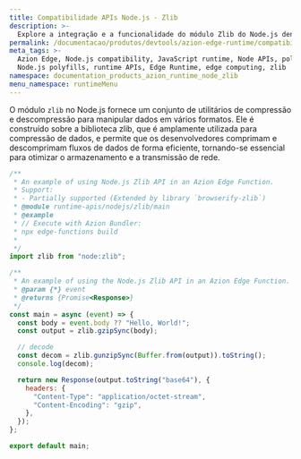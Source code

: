 ```yaml
---
title: Compatibilidade APIs Node.js - Zlib
description: >-
  Explore a integração e a funcionalidade do módulo Zlib do Node.js dentro do Azion Runtime. O módulo Zlib fornece utilitários de compressão e descompressão usando os algoritmos Gzip e Deflate/Inflate.
permalink: /documentacao/produtos/devtools/azion-edge-runtime/compatibilidade/node/zlib/
meta_tags: >-
  Azion Edge, Node.js compatibility, JavaScript runtime, Node APIs, polyfills,
  Node.js polyfills, runtime APIs, Edge Runtime, edge computing, zlib
namespace: documentation_products_azion_runtime_node_zlib
menu_namespace: runtimeMenu
---
```


O módulo `zlib` no Node.js fornece um conjunto de utilitários de compressão e descompressão para manipular dados em vários formatos. Ele é construído sobre a biblioteca zlib, que é amplamente utilizada para compressão de dados, e permite que os desenvolvedores comprimam e descomprimam fluxos de dados de forma eficiente, tornando-se essencial para otimizar o armazenamento e a transmissão de rede.

```javascript
/**
 * An example of using Node.js Zlib API in an Azion Edge Function.
 * Support:
 * - Partially supported (Extended by library `browserify-zlib`)
 * @module runtime-apis/nodejs/zlib/main
 * @example
 * // Execute with Azion Bundler:
 * npx edge-functions build
 *
 */
import zlib from "node:zlib";

/**
 * An example of using the Node.js Zlib API in an Azion Edge Function.
 * @param {*} event
 * @returns {Promise<Response>}
 */
const main = async (event) => {
  const body = event.body ?? "Hello, World!";
  const output = zlib.gzipSync(body);

  // decode
  const decom = zlib.gunzipSync(Buffer.from(output)).toString();
  console.log(decom);

  return new Response(output.toString("base64"), {
    headers: {
      "Content-Type": "application/octet-stream",
      "Content-Encoding": "gzip",
    },
  });
};

export default main;
```